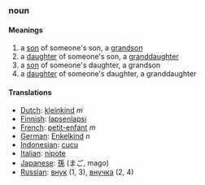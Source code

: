 ===noun===
====Meanings====
#a [[son]] of someone's son, a [[grandson]]
#a [[daughter]] of someone's son, a [[granddaughter]]
#a [[son]] of someone's daughter, a grandson
#a [[daughter]] of someone's daughter, a granddaughter
====Translations====
*[[Dutch]]: [[kleinkind]] ''m''
*[[Finnish]]: [[lapsenlapsi]]
*[[French]]: [[petit-enfant]] ''m''
*[[German]]: [[Enkelkind]] ''n''
*[[Indonesian]]: [[cucu]]
*[[Italian]]: [[nipote]]
*[[Japanese]]: [[孫]] (まご, mago)
*[[Russian]]: [[внук]] (1, 3), [[внучка]] (2, 4)